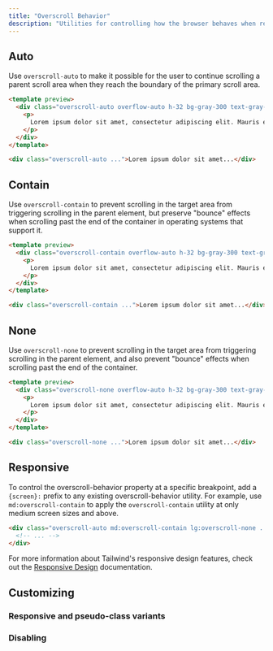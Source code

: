 ```yaml
---
title: "Overscroll Behavior"
description: "Utilities for controlling how the browser behaves when reaching the boundary of a scrolling area."
---
```




## Auto

Use `overscroll-auto` to make it possible for the user to continue scrolling a parent scroll area when they reach the boundary of the primary scroll area.

```html
<template preview>
  <div class="overscroll-auto overflow-auto h-32 bg-gray-300 text-gray-700 p-4">
    <p>
      Lorem ipsum dolor sit amet, consectetur adipiscing elit. Mauris eleifend rutrum auctor. Phasellus convallis sagittis augue ut ornare. Vestibulum et gravida lectus, sed ultrices sapien. Nullam aliquet elit dui, vitae hendrerit lectus volutpat eget. In porttitor tincidunt egestas. Pellentesque laoreet ligula at est vulputate facilisis. Etiam tristique justo ut odio placerat ornare. Cras bibendum, orci at ornare tincidunt, lacus nunc gravida enim, sit amet euismod nunc lectus in lectus. Ut dictum nulla et arcu aliquet ornare. Aliquam et dapibus lectus. Aenean mattis elit mi, sed ultricies augue consectetur id. Sed id magna malesuada, luctus urna a, bibendum tortor. Cras cursus cursus ex. Nulla fringilla elit vitae imperdiet scelerisque. Donec ac sem eu diam convallis mollis a sed leo. Proin congue augue turpis, eget rutrum dolor ultricies non. Nulla blandit venenatis dapibus. Sed tincidunt mollis elit, quis suscipit nibh eleifend quis. Donec ex lorem, auctor eu rutrum in, blandit id dolor. Nulla molestie arcu turpis. In id felis vulputate, tempor massa eget, malesuada mauris. Quisque fringilla consequat metus, luctus scelerisque leo fringilla vel.
    </p>
  </div>
</template>

<div class="overscroll-auto ...">Lorem ipsum dolor sit amet...</div>
```

## Contain

Use `overscroll-contain` to prevent scrolling in the target area from triggering scrolling in the parent element, but preserve "bounce" effects when scrolling past the end of the container in operating systems that support it.

```html
<template preview>
  <div class="overscroll-contain overflow-auto h-32 bg-gray-300 text-gray-700 p-4">
    <p>
      Lorem ipsum dolor sit amet, consectetur adipiscing elit. Mauris eleifend rutrum auctor. Phasellus convallis sagittis augue ut ornare. Vestibulum et gravida lectus, sed ultrices sapien. Nullam aliquet elit dui, vitae hendrerit lectus volutpat eget. In porttitor tincidunt egestas. Pellentesque laoreet ligula at est vulputate facilisis. Etiam tristique justo ut odio placerat ornare. Cras bibendum, orci at ornare tincidunt, lacus nunc gravida enim, sit amet euismod nunc lectus in lectus. Ut dictum nulla et arcu aliquet ornare. Aliquam et dapibus lectus. Aenean mattis elit mi, sed ultricies augue consectetur id. Sed id magna malesuada, luctus urna a, bibendum tortor. Cras cursus cursus ex. Nulla fringilla elit vitae imperdiet scelerisque. Donec ac sem eu diam convallis mollis a sed leo. Proin congue augue turpis, eget rutrum dolor ultricies non. Nulla blandit venenatis dapibus. Sed tincidunt mollis elit, quis suscipit nibh eleifend quis. Donec ex lorem, auctor eu rutrum in, blandit id dolor. Nulla molestie arcu turpis. In id felis vulputate, tempor massa eget, malesuada mauris. Quisque fringilla consequat metus, luctus scelerisque leo fringilla vel.
    </p>
  </div>
</template>

<div class="overscroll-contain ...">Lorem ipsum dolor sit amet...</div>
```

## None

Use `overscroll-none` to prevent scrolling in the target area from triggering scrolling in the parent element, and also prevent "bounce" effects when scrolling past the end of the container.

```html
<template preview>
  <div class="overscroll-none overflow-auto h-32 bg-gray-300 text-gray-700 p-4">
    <p>
      Lorem ipsum dolor sit amet, consectetur adipiscing elit. Mauris eleifend rutrum auctor. Phasellus convallis sagittis augue ut ornare. Vestibulum et gravida lectus, sed ultrices sapien. Nullam aliquet elit dui, vitae hendrerit lectus volutpat eget. In porttitor tincidunt egestas. Pellentesque laoreet ligula at est vulputate facilisis. Etiam tristique justo ut odio placerat ornare. Cras bibendum, orci at ornare tincidunt, lacus nunc gravida enim, sit amet euismod nunc lectus in lectus. Ut dictum nulla et arcu aliquet ornare. Aliquam et dapibus lectus. Aenean mattis elit mi, sed ultricies augue consectetur id. Sed id magna malesuada, luctus urna a, bibendum tortor. Cras cursus cursus ex. Nulla fringilla elit vitae imperdiet scelerisque. Donec ac sem eu diam convallis mollis a sed leo. Proin congue augue turpis, eget rutrum dolor ultricies non. Nulla blandit venenatis dapibus. Sed tincidunt mollis elit, quis suscipit nibh eleifend quis. Donec ex lorem, auctor eu rutrum in, blandit id dolor. Nulla molestie arcu turpis. In id felis vulputate, tempor massa eget, malesuada mauris. Quisque fringilla consequat metus, luctus scelerisque leo fringilla vel.
    </p>
  </div>
</template>

<div class="overscroll-none ...">Lorem ipsum dolor sit amet...</div>
```

## Responsive

To control the overscroll-behavior property at a specific breakpoint, add a `{screen}:` prefix to any existing overscroll-behavior utility. For example, use `md:overscroll-contain` to apply the `overscroll-contain` utility at only medium screen sizes and above.

```html
<div class="overscroll-auto md:overscroll-contain lg:overscroll-none ...">
  <!-- ... -->
</div>
```

For more information about Tailwind's responsive design features, check out the [Responsive Design](/docs/responsive-design) documentation.

## Customizing

### Responsive and pseudo-class variants

<Variants plugin="overscrollBehavior" name="overscroll-behavior" />

### Disabling

<Disabling plugin="overscrollBehavior" name="overscroll-behavior" />
